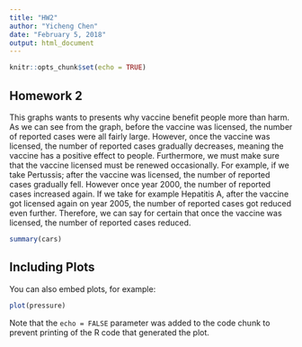 ```yaml
---
title: "HW2"
author: "Yicheng Chen"
date: "February 5, 2018"
output: html_document
---
```


```r
knitr::opts_chunk$set(echo = TRUE)
```

## Homework 2

This graphs wants to presents why vaccine benefit people more than harm. As we can see from the graph, before the vaccine was licensed, the number of reported cases were all fairly large. However, once the vaccine was licensed, the number of reported cases gradually decreases, meaning the vaccine has a positive effect to people. Furthermore, we must make sure that the vaccine licensed must be renewed occasionally. For example, if we take Pertussis; after the vaccine was licensed, the number of reported cases gradually fell. However once year 2000, the number of reported cases increased again. If we take for example Hepatitis A, after the vaccine got licensed again on year 2005, the number of reported cases got reduced even further. Therefore, we can say for certain that once the vaccine was licensed, the number of reported cases reduced.


```r
summary(cars)
```

## Including Plots

You can also embed plots, for example:

```r
plot(pressure)
```

Note that the `echo = FALSE` parameter was added to the code chunk to prevent printing of the R code that generated the plot.
